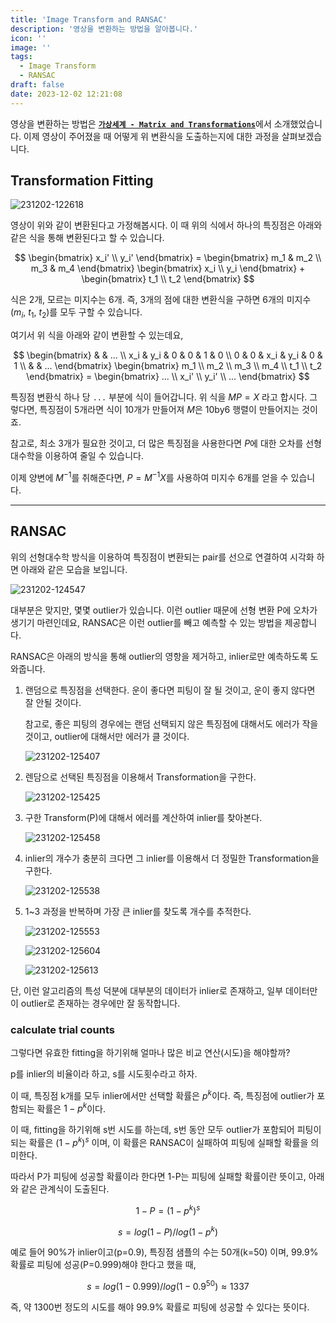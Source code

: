 ```yaml
---
title: 'Image Transform and RANSAC'
description: '영상을 변환하는 방법을 알아봅니다.'
icon: ''
image: ''
tags:
  - Image Transform
  - RANSAC
draft: false
date: 2023-12-02 12:21:08
---
```


영상을 변환하는 방법은 [**`가상세계 - Matrix and Transformations`**](https://wjlee611.github.io/blog/univ_virtual-worlds/mid_04#2d-linear-transformations)에서 소개했었습니다.
이제 영상이 주어졌을 때 어떻게 위 변환식을 도출하는지에 대한 과정을 살펴보겠습니다.

## Transformation Fitting

![231202-122618](/posts/final_04/231202-122618.png)

영상이 위와 같이 변환된다고 가정해봅시다.
이 때 위의 식에서 하나의 특징점은 아래와 같은 식을 통해 변환된다고 할 수 있습니다.

$$
\begin{bmatrix}
x_i' \\
y_i'
\end{bmatrix} = \begin{bmatrix}
m_1 & m_2 \\
m_3 & m_4
\end{bmatrix} \begin{bmatrix}
x_i \\
y_i
\end{bmatrix} + \begin{bmatrix}
t_1 \\
t_2
\end{bmatrix}
$$

식은 2개, 모르는 미지수는 6개.
즉, 3개의 점에 대한 변환식을 구하면 6개의 미지수($m_i$, $t_1$, $t_2$)를 모두 구할 수 있습니다.

여기서 위 식을 아래와 같이 변환할 수 있는데요,

$$
\begin{bmatrix}
& & ... \\
x_i & y_i & 0 & 0 & 1 & 0 \\
0 & 0 & x_i & y_i & 0 & 1 \\
& & ...
\end{bmatrix} 
\begin{bmatrix}
m_1 \\
m_2 \\
m_3 \\
m_4 \\
t_1 \\
t_2
\end{bmatrix} = \begin{bmatrix}
... \\
x_i' \\
y_i' \\
...
\end{bmatrix}
$$

특징점 변환식 하나 당 `...` 부분에 식이 들어갑니다.
위 식을 $MP = X$ 라고 합시다.
그렇다면, 특징점이 5개라면 식이 10개가 만들어져 $M$은 10by6 행렬이 만들어지는 것이죠.

참고로, 최소 3개가 필요한 것이고, 더 많은 특징점을 사용한다면 $P$에 대한 오차를 선형대수학을 이용하여 줄일 수 있습니다.

이제 양변에 $M^{-1}$를 취해준다면, $P = M^{-1}X$를 사용하여 미지수 6개를 얻을 수 있습니다.

---

## RANSAC

위의 선형대수학 방식을 이용하여 특징점이 변환되는 pair를 선으로 연결하여 시각화 하면 아래와 같은 모습을 보입니다.

![231202-124547](/posts/final_04/231202-124547.png)

대부분은 맞지만, 몇몇 outlier가 있습니다.
이런 outlier 때문에 선형 변환 P에 오차가 생기기 마련인데요, RANSAC은 이런 outlier를 빼고 예측할 수 있는 방법을 제공합니다.

RANSAC은 아래의 방식을 통해 outlier의 영항을 제거하고, inlier로만 예측하도록 도와줍니다.

1. 랜덤으로 특징점을 선택한다.
    운이 좋다면 피팅이 잘 될 것이고, 운이 좋지 않다면 잘 안될 것이다.

    참고로, 좋은 피팅의 경우에는 랜덤 선택되지 않은 특징점에 대해서도 에러가 작을 것이고, outlier에 대해서만 에러가 클 것이다.

    ![231202-125407](/posts/final_04/231202-125407.png)

2. 렌담으로 선택된 특징점을 이용해서 Transformation을 구한다.

    ![231202-125425](/posts/final_04/231202-125425.png)

3. 구한 Transform(P)에 대해서 에러를 계산하여 inlier를 찾아본다.

    ![231202-125458](/posts/final_04/231202-125458.png)

4. inlier의 개수가 충분히 크다면 그 inlier를 이용해서 더 정밀한 Transformation을 구한다.

    ![231202-125538](/posts/final_04/231202-125538.png)

5. 1~3 과정을 반복하며 가장 큰 inlier를 찾도록 개수를 추적한다.

    ![231202-125553](/posts/final_04/231202-125553.png)

    ![231202-125604](/posts/final_04/231202-125604.png)

    ![231202-125613](/posts/final_04/231202-125613.png)

단, 이런 알고리즘의 특성 덕분에 대부분의 데이터가 inlier로 존재하고, 일부 데이터만이 outlier로 존재하는 경우에만 잘 동작합니다.

### calculate trial counts
그렇다면 유효한 fitting을 하기위해 얼마나 많은 비교 연산(시도)을 해야할까?

p를 inlier의 비율이라 하고, s를 시도횟수라고 하자.

이 때, 특징점 k개를 모두 inlier에서만 선택할 확률은 $p^k$이다.
즉, 특징점에 outlier가 포함되는 확률은 $1 - p^k$이다.

이 때, fitting을 하기위해 s번 시도를 하는데, s번 동안 모두 outlier가 포함되어 피팅이 되는 확률은 $(1 - p^k)^s$ 이며, 이 확률은 RANSAC이 실패하여 피팅에 실패할 확률을 의미한다.

따라서 P가 피팅에 성공할 확률이라 한다면 1-P는 피팅에 실패할 확률이란 뜻이고, 아래와 같은 관계식이 도출된다.

$$
1-P = (1 - p^k)^s
$$

$$
s = log(1-P) / log(1-p^k)
$$

예로 들어 90%가 inlier이고(p=0.9), 특징점 샘플의 수는 50개(k=50) 이며, 99.9% 확률로 피팅에 성공(P=0.999)해야 한다고 했을 때,

$$
s = log(1-0.999) / log(1-0.9^{50}) \approx 1337
$$

즉, 약 1300번 정도의 시도를 해야 99.9% 확률로 피팅에 성공할 수 있다는 뜻이다.